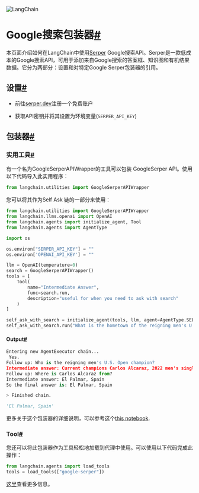 
<Head>
  <script>
    {
      `(function() {
         var _hmt = _hmt || [];
(function() {
  var hm = document.createElement("script");
  hm.src = "https://hm.baidu.com/hm.js?e60fb290e204e04c5cb6f79b0ac1e697";
  var s = document.getElementsByTagName("script")[0]; 
  s.parentNode.insertBefore(hm, s);
})();
       })();`
    }
  </script>
</Head>

![LangChain](https://pica.zhimg.com/50/v2-56e8bbb52aa271012541c1fe1ceb11a2_r.gif)

Google搜索包装器[#](#google-serper-wrapper "到这个标题的永久链接")
===================================================

本页面介绍如何在LangChain中使用[Serper](https://serper.dev) Google搜索API。Serper是一款低成本的Google搜索API，可用于添加来自Google搜索的答案框、知识图和有机结果数据。它分为两部分：设置和对特定Google Serper包装器的引用。

设置[#](#setup "到这个标题的永久链接")
--------------------------

* 前往[serper.dev](https://serper.dev)注册一个免费账户

* 获取API密钥并将其设置为环境变量(`SERPER_API_KEY`)

包装器[#](#wrappers "到这个标题的永久链接")
------------------------------

### 实用工具[#](#utility "到这个标题的永久链接")

有一个名为GoogleSerperAPIWrapper的工具可以包装 GoogleSerper API。使用以下代码导入此实用程序：

```python
from langchain.utilities import GoogleSerperAPIWrapper

```

您可以将其作为Self Ask 链的一部分来使用：

```python
from langchain.utilities import GoogleSerperAPIWrapper
from langchain.llms.openai import OpenAI
from langchain.agents import initialize_agent, Tool
from langchain.agents import AgentType

import os

os.environ["SERPER_API_KEY"] = ""
os.environ['OPENAI_API_KEY'] = ""

llm = OpenAI(temperature=0)
search = GoogleSerperAPIWrapper()
tools = [
    Tool(
        name="Intermediate Answer",
        func=search.run,
        description="useful for when you need to ask with search"
    )
]

self_ask_with_search = initialize_agent(tools, llm, agent=AgentType.SELF_ASK_WITH_SEARCH, verbose=True)
self_ask_with_search.run("What is the hometown of the reigning men's U.S. Open champion?")

```

#### Output[#](#output "Permalink to this headline")

```python
Entering new AgentExecutor chain...
 Yes.
Follow up: Who is the reigning men's U.S. Open champion?
Intermediate answer: Current champions Carlos Alcaraz, 2022 men's singles champion.
Follow up: Where is Carlos Alcaraz from?
Intermediate answer: El Palmar, Spain
So the final answer is: El Palmar, Spain

> Finished chain.

'El Palmar, Spain'

```

更多关于这个包装器的详细说明，可以参考这个[this notebook](../modules/agents/tools/examples/google_serper).

### Tool[#](#tool "Permalink to this headline")

您还可以将此包装器作为工具轻松地加载到代理中使用。可以使用以下代码完成此操作：



```python
from langchain.agents import load_tools
tools = load_tools(["google-serper"])

```

[这里](../modules/agents/tools/getting_started)查看更多信息。


